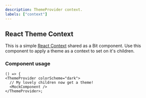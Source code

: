 ```yaml
---
description: ThemeProvider context.
labels: ["context"]
---
```



## React Theme Context

This is a simple [React Context](https://reactjs.org/docs/context.html) shared as a Bit
component. Use this component to apply a theme as a context to set on it's children.

### Component usage

```tsx
() => {
<ThemeProvider colorScheme="dark">
  // My lovely children now get a theme!
  <MockComponent />
</ThemeProvider>;
```
